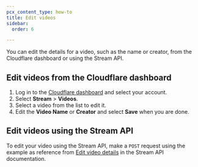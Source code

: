 ```yaml
---
pcx_content_type: how-to
title: Edit videos
sidebar:
  order: 6

---
```


You can edit the details for a video, such as the name or creator, from the Cloudflare dashboard or using the Stream API.

## Edit videos from the Cloudflare dashboard

1. Log in to the [Cloudflare dashboard](https://dash.cloudflare.com) and select your account.
2. Select **Stream** > **Videos**.
3. Select a video from the list to edit it.
4. Edit the **Video Name** or **Creator** and select **Save** when you are done.

## Edit videos using the Stream API

To edit your video using the Stream API, make a `POST` request using the example as reference from [Edit video details](/api/operations/stream-videos-update-video-details) in the Stream API documentation.

